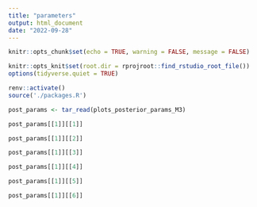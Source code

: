 ```yaml
---
title: "parameters"
output: html_document
date: "2022-09-28"
---
```



```r

knitr::opts_chunk$set(echo = TRUE, warning = FALSE, message = FALSE)

knitr::opts_knit$set(root.dir = rprojroot::find_rstudio_root_file())
options(tidyverse.quiet = TRUE)
```



```r
renv::activate()
source('./packages.R')

```



```r

post_params <- tar_read(plots_posterior_params_M3)


```


```r

post_params[[1]][[1]] 


```


```r
post_params[[1]][[2]] 

```


```r
post_params[[1]][[3]] 

```

```r
post_params[[1]][[4]] 

```

```r
post_params[[1]][[5]] 

```

```r
post_params[[1]][[6]] 

```
